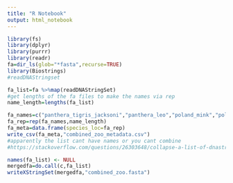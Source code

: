 ---
title: "R Notebook"
output: html_notebook
---



```{r}
library(fs)
library(dplyr)
library(purrr)
library(readr)
fa=dir_ls(glob="*fasta",recurse=TRUE)
library(Biostrings)
#readDNAStringset

fa_list=fa %>%map(readDNAStringSet) 
#get lengths of the fa files to make the names via rep
name_length=lengths(fa_list)

fa_names=c("panthera_tigris_jacksoni","panthera_leo","poland_mink","poland_human","canis_lupus","felis_catus","sars_cov2_wuhan_hu1_root","mink_ned","mink_ned","mink_ned","mink_ned","mink_ned","mink_ned","human_usa_wi","mink_usa_wi")
fa_rep=rep(fa_names,name_length)
fa_meta=data.frame(species_loc=fa_rep)
write_csv(fa_meta,"combined_zoo_metadata.csv")
#apparently the list cant have names or you cant combine
#https://stackoverflow.com/questions/26303648/collapse-a-list-of-dnastringsets-into-a-single-dnastingset-in-order-to-apply-wri

names(fa_list) <- NULL
mergedfa=do.call(c,fa_list)
writeXStringSet(mergedfa,"combined_zoo.fasta")


```


